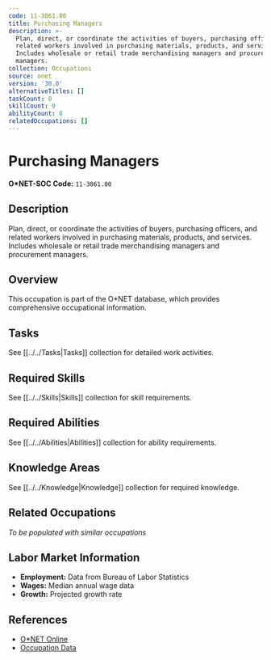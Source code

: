 ```yaml
---
code: 11-3061.00
title: Purchasing Managers
description: >-
  Plan, direct, or coordinate the activities of buyers, purchasing officers, and
  related workers involved in purchasing materials, products, and services.
  Includes wholesale or retail trade merchandising managers and procurement
  managers.
collection: Occupations
source: onet
version: '30.0'
alternativeTitles: []
taskCount: 0
skillCount: 0
abilityCount: 0
relatedOccupations: []
---
```

# Purchasing Managers

**O*NET-SOC Code:** `11-3061.00`

## Description

Plan, direct, or coordinate the activities of buyers, purchasing officers, and related workers involved in purchasing materials, products, and services. Includes wholesale or retail trade merchandising managers and procurement managers.

## Overview

This occupation is part of the O*NET database, which provides comprehensive occupational information.

## Tasks

See [[../../Tasks|Tasks]] collection for detailed work activities.

## Required Skills

See [[../../Skills|Skills]] collection for skill requirements.

## Required Abilities

See [[../../Abilities|Abilities]] collection for ability requirements.

## Knowledge Areas

See [[../../Knowledge|Knowledge]] collection for required knowledge.

## Related Occupations

*To be populated with similar occupations*

## Labor Market Information

- **Employment:** Data from Bureau of Labor Statistics
- **Wages:** Median annual wage data
- **Growth:** Projected growth rate

## References

- [O*NET Online](https://www.onetonline.org/link/summary/11-3061.00)
- [Occupation Data](https://www.onetcenter.org/)
